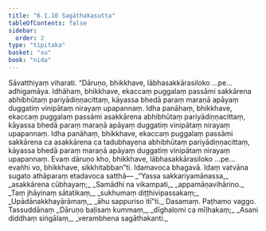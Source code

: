 ```yaml
---
title: "6.1.10 Sagāthakasutta"
tableOfContents: false
sidebar:
  order: 2
type: "tipitaka"
basket: "su"
book: "nida"
---
```



<DynamicBreadcrumb />

<Division number="166" book="nida" bookNo="12" page="429">

<Paragraph number="1043" book="nida">
Sāvatthiyaṃ viharati. “Dāruṇo, bhikkhave, lābhasakkārasiloko …pe…  adhigamāya. Idhāhaṃ, bhikkhave, ekaccaṃ puggalaṃ passāmi sakkārena abhibhūtaṃ pariyādiṇṇacittaṃ, kāyassa bhedā paraṃ maraṇā apāyaṃ duggatiṃ vinipātaṃ nirayaṃ upapannaṃ. Idha panāhaṃ, bhikkhave, ekaccaṃ puggalaṃ passāmi asakkārena abhibhūtaṃ pariyādiṇṇacittaṃ, kāyassa bhedā paraṃ maraṇā apāyaṃ duggatiṃ vinipātaṃ nirayaṃ upapannaṃ. Idha panāhaṃ, bhikkhave, ekaccaṃ puggalaṃ passāmi sakkārena ca asakkārena ca tadubhayena abhibhūtaṃ pariyādiṇṇacittaṃ, kāyassa bhedā paraṃ maraṇā apāyaṃ duggatiṃ vinipātaṃ nirayaṃ upapannaṃ. Evaṃ dāruṇo kho, bhikkhave, lābhasakkārasiloko …pe…  evañhi vo, bhikkhave, sikkhitabban”ti.
</Paragraph>

<Paragraph number="1044" book="nida">
Idamavoca bhagavā. Idaṃ vatvāna sugato athāparaṃ etadavoca satthā—
</Paragraph>

<Paragraph number="1045" type="verses" book="nida">
_“Yassa sakkariyamānassa,_  
_asakkārena cūbhayaṃ;_  
_Samādhi na vikampati,_  
_appamāṇavihārino._  

</Paragraph>

<Paragraph number="1046" type="verses" book="nida">
_Taṃ jhāyinaṃ sātatikaṃ,_  
_sukhumaṃ diṭṭhivipassakaṃ;_  
_Upādānakkhayārāmaṃ,_  
_āhu sappuriso itī”ti._  


</Paragraph>
</Division>

<Paragraph number="1047" type="center" book="nida">
Dasamaṃ.



</Paragraph>

<Paragraph number="1048" type="center" book="nida">
Paṭhamo vaggo.



</Paragraph>

<Paragraph number="1049" type="center" book="nida">
Tassuddānaṃ


</Paragraph>

<Paragraph number="1050" type="verses" book="nida">
_Dāruṇo baḷisaṃ kummaṃ,_  
_dīghalomi ca mīḷhakaṃ;_  
_Asani diddhaṃ siṅgālaṃ,_  
_verambhena sagāthakanti._
</Paragraph>